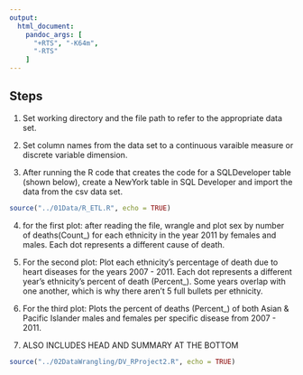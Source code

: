 ```yaml
---
output:
  html_document:
    pandoc_args: [
      "+RTS", "-K64m",
      "-RTS"
    ]
---
```



## Steps

1. Set working directory and the file path to refer to the appropriate data set.

2. Set column names from the data set to a continuous varaible measure or discrete variable dimension.

3. After running the R code that creates the code for a SQLDeveloper table (shown below), create a NewYork table in SQL Developer and import the data from the csv data set.

```r
source("../01Data/R_ETL.R", echo = TRUE)
```


4. for the first plot: after reading the file, wrangle and plot sex by number of deaths(Count_) for each ethnicity in the year 2011 by females and males.  Each dot represents a different cause of death.

5. For the second plot: Plot each ethnicity's percentage of death due to heart diseases for the years 2007 - 2011.  Each dot represents a different year's ethnicity's percent of death (Percent_). Some years overlap with one another, which is why there aren't 5 full bullets per ethnicity.

6. For the third plot: Plots the percent of deaths (Percent_) of both Asian & Pacific Islander males and females per specific disease from 2007 - 2011.   

7. ALSO INCLUDES HEAD AND SUMMARY AT THE BOTTOM

```r
source("../02DataWrangling/DV_RProject2.R", echo = TRUE)
```
